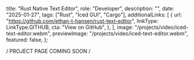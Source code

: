 
  title: "Rust Native Text Editor",
  role: "Developer",
  description:
    "",
  date: "2025-01-27",
  tags: ["Rust", "Iced GUI", "Cargo"],
  additionalLinks: [
      {
        url: "https://github.com/ethan-t-hansen/rust-text-editor",
        linkType: LinkType.GITHUB,
        cta: "View on GitHub",
      },
    ],
  image: "/projects/video/iced-text-editor.webm",
  previewImage: "/projects/video/iced-text-editor.webm",
  featured: false,
};

<div className="flex h-32 w-full items-center justify-center">/ PROJECT PAGE COMING SOON /</div>